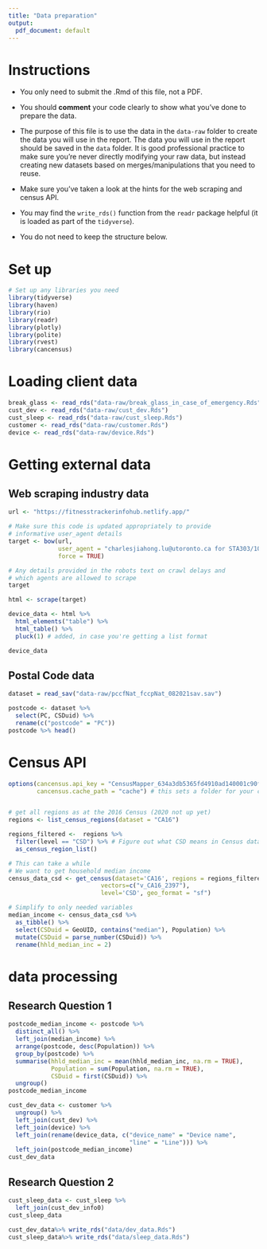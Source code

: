 ```yaml
---
title: "Data preparation"
output:
  pdf_document: default
---
```


# Instructions

- You only need to submit the .Rmd of this file, not a PDF.

- You should __comment__ your code clearly to show what you've done to prepare the data.

- The purpose of this file is to use the data in the `data-raw` folder to create the data you will use in the report. The data you will use in the report should be saved in the `data` folder. It is good professional practice to make sure you're never directly modifying your raw data, but instead creating new datasets based on merges/manipulations that you need to reuse.

- Make sure you've taken a look at the hints for the web scraping and census API. 

- You may find the `write_rds()` function from the `readr` package helpful (it is loaded as part of the `tidyverse`).

- You do not need to keep the structure below.

# Set up

```r
# Set up any libraries you need
library(tidyverse)
library(haven)
library(rio)
library(readr)
library(plotly)
library(polite)
library(rvest)
library(cancensus)
```

# Loading client data

```r
break_glass <- read_rds("data-raw/break_glass_in_case_of_emergency.Rds")
cust_dev <- read_rds("data-raw/cust_dev.Rds")
cust_sleep <- read_rds("data-raw/cust_sleep.Rds")
customer <- read_rds("data-raw/customer.Rds")
device <- read_rds("data-raw/device.Rds")
```

# Getting external data

## Web scraping industry data

```r


url <- "https://fitnesstrackerinfohub.netlify.app/"

# Make sure this code is updated appropriately to provide 
# informative user_agent details
target <- bow(url,
              user_agent = "charlesjiahong.lu@utoronto.ca for STA303/1002 project",
              force = TRUE)

# Any details provided in the robots text on crawl delays and 
# which agents are allowed to scrape
target

html <- scrape(target)

device_data <- html %>% 
  html_elements("table") %>% 
  html_table() %>% 
  pluck(1) # added, in case you're getting a list format

device_data
```

## Postal Code data
```r

dataset = read_sav("data-raw/pccfNat_fccpNat_082021sav.sav")

postcode <- dataset %>% 
  select(PC, CSDuid) %>% 
  rename(c("postcode" = "PC"))
postcode %>% head()


```
# Census API

```r

options(cancensus.api_key = "CensusMapper_634a3db5365fd4910ad140001c90f3ee",
        cancensus.cache_path = "cache") # this sets a folder for your cache


# get all regions as at the 2016 Census (2020 not up yet)
regions <- list_census_regions(dataset = "CA16")

regions_filtered <-  regions %>% 
  filter(level == "CSD") %>% # Figure out what CSD means in Census data
  as_census_region_list()

# This can take a while
# We want to get household median income
census_data_csd <- get_census(dataset='CA16', regions = regions_filtered,
                          vectors=c("v_CA16_2397"), 
                          level='CSD', geo_format = "sf")

# Simplify to only needed variables
median_income <- census_data_csd %>% 
  as_tibble() %>% 
  select(CSDuid = GeoUID, contains("median"), Population) %>% 
  mutate(CSDuid = parse_number(CSDuid)) %>% 
  rename(hhld_median_inc = 2)
```
# data processing
## Research Question 1
```r
postcode_median_income <- postcode %>%
  distinct_all() %>%
  left_join(median_income) %>% 
  arrange(postcode, desc(Population)) %>% 
  group_by(postcode) %>% 
  summarise(hhld_median_inc = mean(hhld_median_inc, na.rm = TRUE),
            Population = sum(Population, na.rm = TRUE),
            CSDuid = first(CSDuid)) %>% 
  ungroup()
postcode_median_income

cust_dev_data <- customer %>% 
  ungroup() %>% 
  left_join(cust_dev) %>% 
  left_join(device) %>% 
  left_join(rename(device_data, c("device_name" = "Device name", 
                                  "line" = "Line"))) %>% 
  left_join(postcode_median_income)
cust_dev_data
```

## Research Question 2
```r
cust_sleep_data <- cust_sleep %>% 
  left_join(cust_dev_info0)
cust_sleep_data
```
```r
cust_dev_data%>% write_rds("data/dev_data.Rds")
cust_sleep_data%>% write_rds("data/sleep_data.Rds")

```
